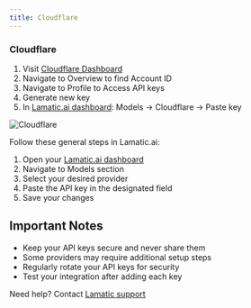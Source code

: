 ```yaml
---
title: Cloudflare
---
```



[Cloudflare Dashboard]: https://dash.cloudflare.com

[Lamatic.ai dashboard]: https://dashboard.lamatic.ai
[Lamatic support]: https://support.lamatic.ai

### Cloudflare
1. Visit [Cloudflare Dashboard][Cloudflare Dashboard]
1. Navigate to Overview to find Account ID
2. Navigate to Profile to Access API keys
3. Generate new key
4. In [Lamatic.ai dashboard]: Models → Cloudflare → Paste key

![Cloudflare](./img/Cloudflare.png)

Follow these general steps in Lamatic.ai:
1. Open your [Lamatic.ai dashboard]
2. Navigate to Models section
3. Select your desired provider
4. Paste the API key in the designated field
5. Save your changes

## Important Notes
- Keep your API keys secure and never share them
- Some providers may require additional setup steps
- Regularly rotate your API keys for security
- Test your integration after adding each key


Need help? Contact [Lamatic support]